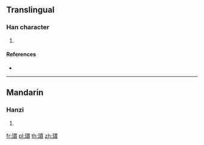 ==Translingual==

===Han character===
{{Han char|rn=96|rad=玉|as=11|sn=15|four=|canj=MGWJC}}

# {{defn|Han|sort=玉11}}

====References====
* {{Han ref|kx=0740.140|dkj=21183|dj=1150.080|hdz=21136.070|uh=747B|ud=29819}}

----

==Mandarin==

===Hanzi===
{{cmn-hanzi|pin=[[kūn]] ([[kun1]])|wg=k'un<sup>1</sup>}}

# {{defn|lang=cmn|sort=玉11}}

[[fr:瑻]]
[[pl:瑻]]
[[th:瑻]]
[[zh:瑻]]